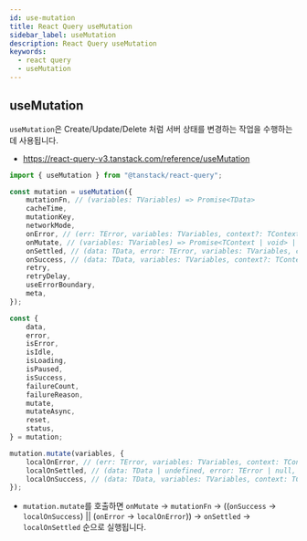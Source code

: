 ```yaml
---
id: use-mutation
title: React Query useMutation
sidebar_label: useMutation
description: React Query useMutation
keywords:
  - react query
  - useMutation
---
```


## useMutation

`useMutation`은 Create/Update/Delete 처럼 서버 상태를 변경하는 작업을 수행하는데 사용됩니다.

- https://react-query-v3.tanstack.com/reference/useMutation

```typescript
import { useMutation } from "@tanstack/react-query";

const mutation = useMutation({
	mutationFn, // (variables: TVariables) => Promise<TData>
	cacheTime,
	mutationKey,
	networkMode,
	onError, // (err: TError, variables: TVariables, context?: TContext) => Promise<unknown> | unknown
	onMutate, // (variables: TVariables) => Promise<TContext | void> | TContext | void
	onSettled, // (data: TData, error: TError, variables: TVariables, context?: TContext) => Promise<unknown> | unknown
	onSuccess, // (data: TData, variables: TVariables, context?: TContext) => Promise<unknown> | unknown
	retry,
	retryDelay,
	useErrorBoundary,
	meta,
});

const {
	data,
	error,
	isError,
	isIdle,
	isLoading,
	isPaused,
	isSuccess,
	failureCount,
	failureReason,
	mutate,
	mutateAsync,
	reset,
	status,
} = mutation;

mutation.mutate(variables, {
	localOnError, // (err: TError, variables: TVariables, context: TContext | undefined) => void
	localOnSettled, // (data: TData | undefined, error: TError | null, variables: TVariables, context: TContext | undefined) => void
	localOnSuccess, // (data: TData, variables: TVariables, context: TContext) => void
});
```

- `mutation.mutate`를 호출하면 `onMutate` -\> `mutationFn` -> ((`onSuccess` -\> `localOnSuccess`) || (`onError` -\> `localOnError`)) -> `onSettled` -\> `localOnSettled` 순으로 실행됩니다.
